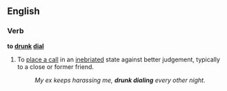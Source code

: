 ==English==

===Verb===
'''to [[drunk]] [[dial]]'''

# {{transitive|or|intransitive}} To [[place a call]] in an [[inebriated]] state against better judgement, typically to a close or former friend.
#: ''My ex keeps harassing me, '''drunk dialing''' every other night.''